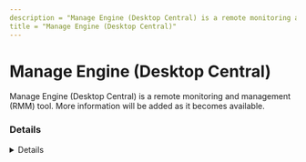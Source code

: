 ```yaml
---
description = "Manage Engine (Desktop Central) is a remote monitoring and management (RMM) tool. More information will be added as it becomes available."
title = "Manage Engine (Desktop Central)"
---
```




# Manage Engine (Desktop Central)

Manage Engine (Desktop Central) is a remote monitoring and management (RMM) tool. More information will be added as it becomes available.

### Details
<Details author={""}
         category={""}
         created={""}
         website={""}
         lastModified={"2/8/2024"}
         privileges={""}
         free={ "" }
         verification={""}
/>

#### Installation Paths
<Card code={ ["dcagentservice.exe", "dcagentregister.exe"] }/>





### Forensic Artifacts




#### Network Artifacts
<EuiSpacer size="xl"/>
<NetworkArtifactsTable data={ [{"Description": "Known remote domains", "Domains": ["desktopcentral.manageengine.com", "desktopcentral.manageengine.com.eu", "desktopcentral.manageengine.cn", "*.dms.zoho.com", "*.dms.zoho.com.eu", "*.-dms.zoho.com.cn"], "Ports": []}] }/>




### Detections
- Detects potential network activity of Desktop Central RMM tool
  - [Sigma Rule](https://github.com/magicsword-io/LOLRMM/blob/main/detections/sigma/desktop_central_network_sigma.yml)
- Detects potential processes activity of Desktop Central RMM tool
  - [Sigma Rule](https://github.com/magicsword-io/LOLRMM/blob/main/detections/sigma/desktop_central_processes_sigma.yml)


